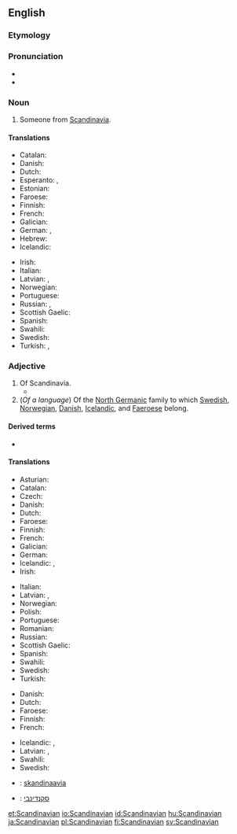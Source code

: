==English==
{{wikipedia}}

===Etymology===
{{suffix|Scandinavia|an|lang=en}}

===Pronunciation===
* {{IPA|/ˌskændɪˈneɪviən/|lang=en}}
* {{audio|en-us-Scandinavian.ogg|Audio (US)}}

===Noun===
{{en-noun}}

# Someone from [[Scandinavia]].

====Translations====
{{trans-top|someone from Scandinavia}}
* Catalan: {{t|ca|escandinau|m}}
* Danish: {{t|da|skandinav|c}}
* Dutch: {{t|nl|Scandinaaf}}
* Esperanto: {{t|eo|skandinavo}} {{qualifier|man or woman}}, {{t|eo|skandinavino}} {{qualifier|woman}}
* Estonian: {{t|et|skandinaavlane}}
* Faroese: {{t|fo|skandinavi|m}}
* Finnish: {{t+|fi|skandinaavi}}
* French: {{t+|fr|Scandinave|m|f}}
* Galician: {{t|gl|escandinavo|m}}
* German: {{t+|de|Skandinavier|m}}, {{t|de|Skandinavierin|f}}
* Hebrew: {{t+|he|סקנדינבי}}
* Icelandic: {{t|is|Skandinavi|m}}
{{trans-mid}}
* Irish: {{t|ga|Lochlannach|m}}
* Italian: {{t|it|scandinavo|m}}
* Latvian: {{t|lv|skandināvs|m}}, {{t|lv|skandināviete|f}}
* Norwegian: {{t|no|skandinav}}
* Portuguese: {{t+|pt|escandinavo|m}}
* Russian: {{t+|ru|скандинав|m|tr=skandináv|sc=Cyrl}}, {{t+|ru|скандинавка|f|tr=skandinávka|sc=Cyrl}}
* Scottish Gaelic: {{t|gd|Lochlannach|m}}
* Spanish: {{t+|es|escandinavo|m}}
* Swahili: {{t|sw|Mskandinavi}}
* Swedish: {{t+|sv|skandinav|c}}
* Turkish: {{t+|tr|İskandinav}}, {{t|tr|İskandinavyalı}}
{{trans-bottom}}

===Adjective===
{{en-adj}}

# Of Scandinavia.
#* {{quote-magazine|date=2013-06-08|volume=407|issue=8839|page=55|magazine={{w|The Economist}}
|title=[http://www.economist.com/news/business/21579011-president-proposes-new-round-intellectual-property-reform-obama-goes-troll-hunting Obama goes troll-hunting]
|passage=The solitary, lumbering trolls of '''Scandinavian''' mythology would sometimes be turned to stone by exposure to sunlight. Barack Obama is hoping that several measures announced on June 4th will have a similarly paralysing effect on their modern incarnation, the patent troll.}}
# (''Of a language'') Of the [[North Germanic]] family to which [[Swedish]], [[Norwegian]], [[Danish]], [[Icelandic]], and [[Faeroese]] belong.

====Derived terms====
* {{l|en|Scandinavian Peninsula}}

====Translations====
{{trans-top|of Scandinavia}}
* Asturian: {{t|ast|escandinavu}}
* Catalan: {{t|ca|escandinau}}
* Czech: {{t+|cs|skandinávský}}
* Danish: {{t|da|skandinavisk}}
* Dutch: {{t|nl|scandinavisch}}
* Faroese: {{t|fo|skandinaviskur|m}}
* Finnish: {{t|fi|skandinaavinen}}
* French: {{t+|fr|scandinave}}
* Galician: {{t|gl|escandinavo}}
* German: {{t+|de|skandinavisch}}
* Icelandic: {{t|is|skandinavískur|m}}, {{t+|is|norrænn|m}}
* Irish: {{t|ga|Lochlannach}}
{{trans-mid}}
* Italian: {{t|it|scandinavo}}
* Latvian: {{t|lv|skandināvu}}, {{t|lv|skandināvisks}}
* Norwegian: {{t+|no|skandinavisk}}
* Polish: {{t+|pl|skandynawski|m}}
* Portuguese: {{t+|pt|escandinavo}}
* Romanian: {{t+|ro|scandinav}}
* Russian: {{t+|ru|скандинавский|tr=skandinávskij|sc=Cyrl}}
* Scottish Gaelic: {{t|gd|Lochlannach}}
* Spanish: {{t+|es|escandinavo}}
* Swahili: {{t|sw|-a Uskandinavi}}
* Swedish: {{t+|sv|skandinavisk}}
* Turkish: {{t+|tr|İskandinav}}
{{trans-bottom}}

{{trans-top|of the North Germanic family of languages}}
* Danish: {{t|da|skandinavisk}}
* Dutch: {{t|nl|Scandinavisch}}
* Faroese: {{t|fo|skandinaviskur|m}}
* Finnish: {{t|fi|skandinaavinen}}
* French: {{t+|fr|scandinave}}
{{trans-mid}}
* Icelandic: {{t|is|skandinavískur|m}}, {{t+|is|norrænn|m}}
* Latvian: {{t|lv|skandināvu}}, {{t|lv|skandināvisks}}
* Swahili: {{t|sw|-a Kiskandinavi}}
* Swedish: {{t+|sv|skandinavisk}}
{{trans-bottom}}

{{checktrans-top}}
* {{ttbc|et}}: [[skandinaavia]]
* {{ttbc|he}}: [[סקנדינבי]]
{{trans-bottom}}

[[et:Scandinavian]]
[[io:Scandinavian]]
[[id:Scandinavian]]
[[hu:Scandinavian]]
[[ja:Scandinavian]]
[[pl:Scandinavian]]
[[fi:Scandinavian]]
[[sv:Scandinavian]]